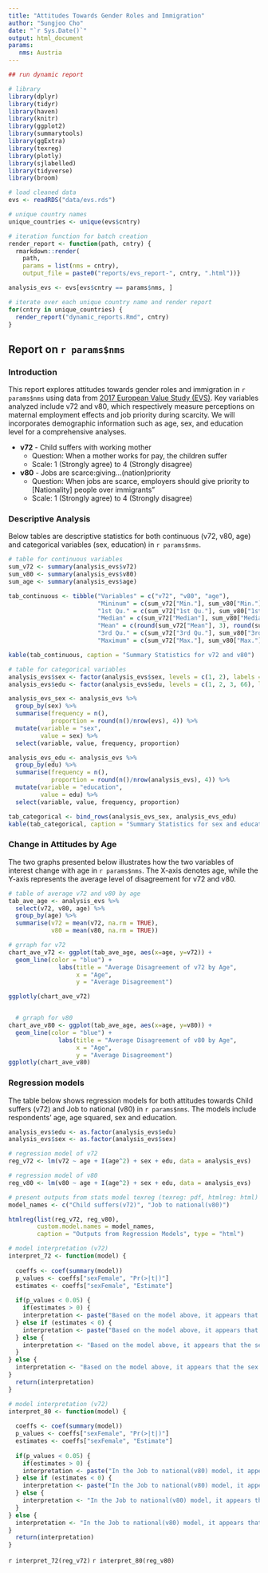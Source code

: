 ```yaml
---
title: "Attitudes Towards Gender Roles and Immigration"
author: "Sungjoo Cho"
date: "`r Sys.Date()`"
output: html_document
params:
   nms: Austria
---
```


```r
## run dynamic report

# library
library(dplyr)
library(tidyr)
library(haven)
library(knitr)
library(ggplot2)
library(summarytools)
library(ggExtra)
library(texreg)
library(plotly)
library(sjlabelled)
library(tidyverse)
library(broom)

# load cleaned data
evs <- readRDS("data/evs.rds")

# unique country names
unique_countries <- unique(evs$cntry)

# iteration function for batch creation
render_report <- function(path, cntry) {
  rmarkdown::render(
    path,
    params = list(nms = cntry),
    output_file = paste0("reports/evs_report-", cntry, ".html"))}

analysis_evs <- evs[evs$cntry == params$nms, ]

# iterate over each unique country name and render report
for(cntry in unique_countries) {
  render_report("dynamic_reports.Rmd", cntry)
}
```


## Report on `r params$nms`

### Introduction

This report explores attitudes towards gender roles and immigration in `r params$nms` using data from [2017 European Value Study (EVS)](https://search.gesis.org/research_data/ZA7500). Key variables analyzed include v72 and v80, which respectively measure perceptions on maternal employment effects and job priority during scarcity. We will incorporates demographic information such as age, sex, and education level for a comprehensive analyses. 

-   **v72** - Child suffers with working mother
    -   Question: When a mother works for pay, the children suffer
    -   Scale: 1 (Strongly agree) to 4 (Strongly disagree)
-   **v80** - Jobs are scarce:giving...(nation)priority
    -   Question: When jobs are scarce, employers should give priority to [Nationality] people over immigrants"
    -   Scale: 1 (Strongly agree) to 4 (Strongly disagree)


### Descriptive Analysis

Below tables are descriptive statistics for both continuous (v72, v80, age) and categorical variables (sex, education) in `r params$nms`.

```r
# table for continuous variables
sum_v72 <- summary(analysis_evs$v72)
sum_v80 <- summary(analysis_evs$v80)
sum_age <- summary(analysis_evs$age)

tab_continuous <- tibble("Variables" = c("v72", "v80", "age"),
                         "Mininum" = c(sum_v72["Min."], sum_v80["Min."], sum_age["Min."]),
                         "1st Qu." = c(sum_v72["1st Qu."], sum_v80["1st Qu."], sum_age["1st Qu."]),
                         "Median" = c(sum_v72["Median"], sum_v80["Median"], sum_age["Median"]),
                         "Mean" = c(round(sum_v72["Mean"], 3), round(sum_v80["Mean"], 3), sum_age["Mean"]),
                         "3rd Qu." = c(sum_v72["3rd Qu."], sum_v80["3rd Qu."], sum_age["3rd Qu."]),
                         "Maximum" = c(sum_v72["Max."], sum_v80["Max."], sum_age["Max."]))

kable(tab_continuous, caption = "Summary Statistics for v72 and v80")
```

```r
# table for categorical variables
analysis_evs$sex <- factor(analysis_evs$sex, levels = c(1, 2), labels = c("Male", "Female"))
analysis_evs$edu <- factor(analysis_evs$edu, levels = c(1, 2, 3, 66), labels = c("lower", "medium", "higher", "other"))

analysis_evs_sex <- analysis_evs %>%
  group_by(sex) %>%
  summarise(frequency = n(),
            proportion = round(n()/nrow(evs), 4)) %>%
  mutate(variable = "sex",
         value = sex) %>%
  select(variable, value, frequency, proportion)

analysis_evs_edu <- analysis_evs %>%
  group_by(edu) %>%
  summarise(frequency = n(),
            proportion = round(n()/nrow(analysis_evs), 4)) %>%
  mutate(variable = "education",
         value = edu) %>%
  select(variable, value, frequency, proportion)

tab_categorical <- bind_rows(analysis_evs_sex, analysis_evs_edu)
kable(tab_categorical, caption = "Summary Statistics for sex and education")
```

### Change in Attitudes by Age

The two graphs presented below illustrates how the two variables of interest change with age in `r params$nms`. The X-axis denotes age, while the Y-axis represents the average level of disagreement for v72 and v80.

```r
# table of average v72 and v80 by age
tab_ave_age <- analysis_evs %>%
  select(v72, v80, age) %>%
  group_by(age) %>%
  summarise(v72 = mean(v72, na.rm = TRUE),
            v80 = mean(v80, na.rm = TRUE))

# grraph for v72
chart_ave_v72 <- ggplot(tab_ave_age, aes(x=age, y=v72)) +
  geom_line(color = "blue") +
              labs(title = "Average Disagreement of v72 by Age", 
                   x = "Age", 
                   y = "Average Disagreement")

ggplotly(chart_ave_v72)


  # grraph for v80
chart_ave_v80 <- ggplot(tab_ave_age, aes(x=age, y=v80)) +
  geom_line(color = "blue") +
              labs(title = "Average Disagreement of v80 by Age", 
                   x = "Age", 
                   y = "Average Disagreement")
ggplotly(chart_ave_v80)
```


### Regression models

The table below shows regression models for both attitudes towards Child suffers (v72) and Job to national (v80) in `r params$nms`. The models include respondents' age, age squared, sex and education.

```r
analysis_evs$edu <- as.factor(analysis_evs$edu)
analysis_evs$sex <- as.factor(analysis_evs$sex)

# regression model of v72
reg_v72 <- lm(v72 ~ age + I(age^2) + sex + edu, data = analysis_evs)

# regression model of v80
reg_v80 <- lm(v80 ~ age + I(age^2) + sex + edu, data = analysis_evs)

# present outputs from stats model texreg (texreg: pdf, htmlreg: html)
model_names <- c("Child suffers(v72)", "Job to national(v80)")

htmlreg(list(reg_v72, reg_v80), 
        custom.model.names = model_names,
        caption = "Outputs from Regression Models", type = "html")
```

```r
# model interpretation (v72)
interpret_72 <- function(model) {
  
  coeffs <- coef(summary(model))
  p_values <- coeffs["sexFemale", "Pr(>|t|)"]
  estimates <- coeffs["sexFemale", "Estimate"]
  
  if(p_values < 0.05) {
    if(estimates > 0) {
    interpretation <- paste("Based on the model above, it appears that the sex variable has a significant impact on v72. It shows that females are more likely to disagree that the child suffers if the mother works by", round(estimates, 2), "compared to males, showing a positive relationship. (p<0.05)")
  } else if (estimates < 0) {
    interpretation <- paste("Based on the model above, it appears that the sex variable has a significant impact on v72. It shows that females are less likely to disagree that the child suffers if the mother works by", round(estimates, 2), "compared to males, showing a negative relationship (p<0.05).")
  } else {
    interpretation <- "Based on the model above, it appears that the sex variable has a statistically significant relationship with the dependent variable (p<0.05)."
  }
} else {
  interpretation <- "Based on the model above, it appears that the sex variable is not statistically significant on attitudes towards child suffer (p>0.05)."
}
  return(interpretation)
}
```


```r
# model interpretation (v72)
interpret_80 <- function(model) {
  
  coeffs <- coef(summary(model))
  p_values <- coeffs["sexFemale", "Pr(>|t|)"]
  estimates <- coeffs["sexFemale", "Estimate"]
  
  if(p_values < 0.05) {
    if(estimates > 0) {
    interpretation <- paste("In the Job to national(v80) model, it appears that the sex variable has a significant impact on v80. It shows that females are more likely to disagree that a national should have priority for jobs when these are scarce by around ", round(estimates, 2), "compared to males, showing a positive relationship. (p<0.05)")
  } else if (estimates < 0) {
    interpretation <- paste("In the Job to national(v80) model, it appears that the sex variable has a significant impact on v80. It shows that females are less likely to disagree that a national should have priority for jobs when these are scarce by around", round(estimates, 2), "compared to males, showing a negative relationship (p<0.05).")
  } else {
    interpretation <- "In the Job to national(v80) model, it appears that the sex variable has a statistically significant relationship with the dependent variable (p<0.05)."
  }
} else {
  interpretation <- "In the Job to national(v80) model, it appears that the sex variable is not statistically significant on attitudes national (p>0.05)."
}
  return(interpretation)
}
```

`r interpret_72(reg_v72)`
`r interpret_80(reg_v80)`



